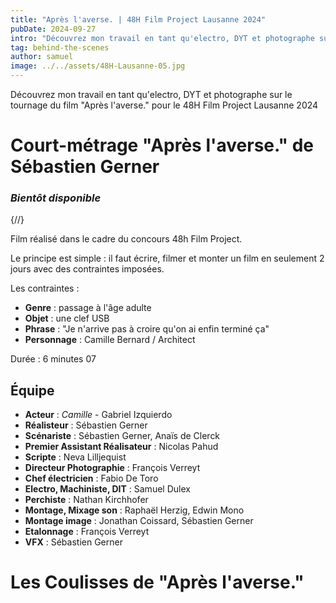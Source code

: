 ```yaml
---
title: "Après l'averse. | 48H Film Project Lausanne 2024"
pubDate: 2024-09-27
intro: "Découvrez mon travail en tant qu'electro, DYT et photographe sur le tournage du film Après l'averse. pour le 48H Film Project Lausanne 2024"
tag: behind-the-scenes
author: samuel
image: ../../assets/48H-Lausanne-05.jpg
---
```


Découvrez mon travail en tant qu'electro, DYT et photographe sur le tournage du film "Après l'averse." pour le 48H Film Project Lausanne 2024

# Court-métrage "Après l'averse." de Sébastien Gerner
### *Bientôt disponible*
{/*<YouTube id="micQx26YiCg"></YouTube>*/}
<Image src={prix} alt=""/>

Film réalisé dans le cadre du concours 48h Film Project.

Le principe est simple : il faut écrire, filmer et monter un film en seulement 2 jours avec des contraintes imposées.

Les contraintes :
- **Genre** : passage à l'âge adulte
- **Objet** : une clef USB
- **Phrase** : "Je n'arrive pas à croire qu'on ai enfin terminé ça"
- **Personnage** : Camille Bernard / Architect

Durée : 6 minutes 07

## Équipe
- **Acteur** : *Camille* - Gabriel Izquierdo
- **Réalisteur** : Sébastien Gerner
- **Scénariste** : Sébastien Gerner, Anaïs de Clerck
- **Premier Assistant Réalisateur** : Nicolas Pahud
- **Scripte** : Neva Lilljequist
- **Directeur Photographie** : François Verreyt
- **Chef électricien** : Fabio De Toro
- **Electro, Machiniste, DIT** : Samuel Dulex
- **Perchiste** : Nathan Kirchhofer
- **Montage, Mixage son** : Raphaël Herzig, Edwin Mono
- **Montage image** : Jonathan Coissard, Sébastien Gerner
- **Etalonnage** : François Verreyt
- **VFX** : Sébastien Gerner

# Les Coulisses de "Après l'averse."

<ImageGallery folder="48h-lausanne" />